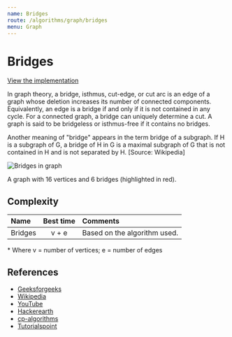 ```yaml
---
name: Bridges
route: /algorithms/graph/bridges
menu: Graph
---
```


# Bridges

[View the implementation](https://github.com/nejcm/js-algorithms/blob/master/src/algorithms/graph/bridges/index.ts)

In graph theory, a bridge, isthmus, cut-edge, or cut arc is an edge of a graph whose
deletion increases its number of connected components. Equivalently, an edge is a bridge
if and only if it is not contained in any cycle. For a connected graph, a bridge can
uniquely determine a cut. A graph is said to be bridgeless or isthmus-free if it contains
no bridges.

Another meaning of "bridge" appears in the term bridge of a subgraph. If H is a subgraph
of G, a bridge of H in G is a maximal subgraph of G that is not contained in H and is not
separated by H. [Source: Wikipedia]

![Bridges in graph](https://upload.wikimedia.org/wikipedia/commons/d/df/Graph_cut_edges.svg)

A graph with 16 vertices and 6 bridges (highlighted in red).

## Complexity

| Name    | Best time | Comments                     |
| :------ | :-------: | :--------------------------- |
| Bridges |   v + e   | Based on the algorithm used. |

\* Where v = number of vertices; e = number of edges

## References

- [Geeksforgeeks](https://www.geeksforgeeks.org/bridge-in-a-graph/)
- [Wikipedia](<https://en.wikipedia.org/wiki/Bridge_(graph_theory)>)
- [YouTube](https://www.youtube.com/watch?v=thLQYBlz2DM&ab_channel=GeeksforGeeks)
- [Hackerearth](https://www.hackerearth.com/practice/algorithms/graphs/articulation-points-and-bridges/tutorial/)
- [cp-algorithms](https://cp-algorithms.com/graph/bridge-searching.html)
- [Tutorialspoint](https://www.tutorialspoint.com/Bridges-in-a-Graph)
